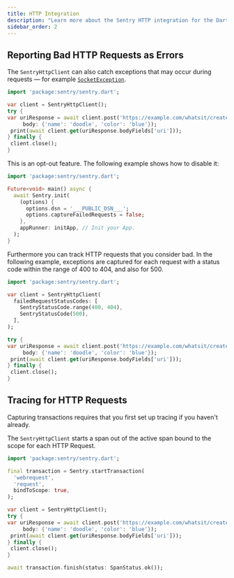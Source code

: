 ```yaml
---
title: HTTP Integration
description: "Learn more about the Sentry HTTP integration for the Dart SDK."
sidebar_order: 2
---
```


## Reporting Bad HTTP Requests as Errors

The `SentryHttpClient` can also catch exceptions that may occur during requests — for example [`SocketException`](https://api.dart.dev/stable/2.13.4/dart-io/SocketException-class.html).

```dart
import 'package:sentry/sentry.dart';

var client = SentryHttpClient();
try {
var uriResponse = await client.post('https://example.com/whatsit/create',
     body: {'name': 'doodle', 'color': 'blue'});
 print(await client.get(uriResponse.bodyFields['uri']));
} finally {
 client.close();
}
```

This is an opt-out feature. The following example shows how to disable it:

<SignInNote />

```dart
import 'package:sentry/sentry.dart';

Future<void> main() async {
  await Sentry.init(
    (options) {
      options.dsn = '___PUBLIC_DSN___';
      options.captureFailedRequests = false;
    },
    appRunner: initApp, // Init your App.
  );
}
```

Furthermore you can track HTTP requests that you consider bad. In the
following example, exceptions are captured for each request
with a status code within the range of 400 to 404, and also for 500.

```dart
import 'package:sentry/sentry.dart';

var client = SentryHttpClient(
  failedRequestStatusCodes: [
    SentryStatusCode.range(400, 404),
    SentryStatusCode(500),
  ],
);

try {
var uriResponse = await client.post('https://example.com/whatsit/create',
     body: {'name': 'doodle', 'color': 'blue'});
 print(await client.get(uriResponse.bodyFields['uri']));
} finally {
 client.close();
}
```

## Tracing for HTTP Requests

<Note>

Capturing transactions requires that you first <PlatformLink to="/tracing/">set up tracing</PlatformLink> if you haven't already.

</Note>

The `SentryHttpClient` starts a span out of the active span bound to the scope for each HTTP Request.

```dart
import 'package:sentry/sentry.dart';

final transaction = Sentry.startTransaction(
  'webrequest',
  'request',
  bindToScope: true,
);

var client = SentryHttpClient();
try {
var uriResponse = await client.post('https://example.com/whatsit/create',
     body: {'name': 'doodle', 'color': 'blue'});
 print(await client.get(uriResponse.bodyFields['uri']));
} finally {
 client.close();
}

await transaction.finish(status: SpanStatus.ok());
```
